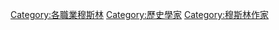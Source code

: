 [[Category:各職業穆斯林|Category:各職業穆斯林]]
[[Category:歷史學家|Category:歷史學家]]
[[Category:穆斯林作家|Category:穆斯林作家]]